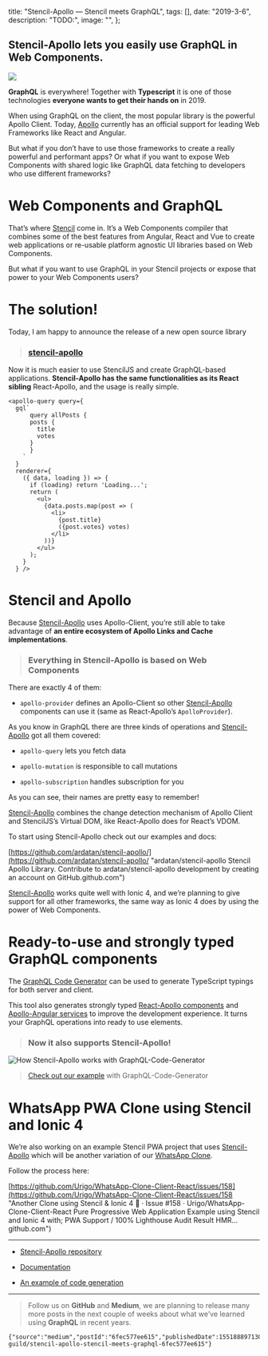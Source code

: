 

  title: "Stencil-Apollo — Stencil meets GraphQL",
  tags: [],
  date: "2019-3-6",
  description: "TODO:",
  image: "",
};
      
  

## Stencil-Apollo lets you easily use GraphQL in Web Components.

![](https://github.com/the-guild-org/oneblog/blob/master/img/704/1*xZX1mXJNgpz-QIGkXXAKBQ.png?raw=true)

**GraphQL** is everywhere! Together with **Typescript** it is one of those technologies **everyone wants to get their hands on** in 2019.


When using GraphQL on the client, the most popular library is the powerful Apollo Client. Today, [Apollo](https://github.com/apollographql/apollo-client) currently has an official support for leading Web Frameworks like React and Angular.


But what if you don’t have to use those frameworks to create a really powerful and performant apps? Or what if you want to expose Web Components with shared logic like GraphQL data fetching to developers who use different frameworks?

# Web Components and GraphQL

That’s where [Stencil](https://stenciljs.com) come in. It’s a Web Components compiler that combines some of the best features from Angular, React and Vue to create web applications or re-usable platform agnostic UI libraries based on Web Components.


But what if you want to use GraphQL in your Stencil projects or expose that power to your Web Components users?

# The solution!

Today, I am happy to announce the release of a new open source library

> ### [stencil-apollo](https://github.com/ardatan/stencil-apollo)
>

Now it is much easier to use StencilJS and create GraphQL-based applications. **Stencil-Apollo has the same functionalities as its React sibling** React-Apollo, and the usage is really simple.


```tsx
<apollo-query query={
  gql`
      query allPosts {
      posts {
        title
        votes
      }
      }            
    `              
  }
  renderer={
    ({ data, loading }) => {
      if (loading) return 'Loading...';
      return (
        <ul>
          {data.posts.map(post => (
            <li>
              {post.title}
              ({post.votes} votes)
            </li>
          ))}
        </ul>
      );
    }
  } />
```

# Stencil and Apollo

Because [Stencil-Apollo](https://github.com/ardatan/stencil-apollo) uses Apollo-Client, you’re still able to take advantage of **an entire ecosystem of Apollo Links and Cache implementations**.


> ### Everything in Stencil-Apollo is based on Web Components

There are exactly 4 of them:

-   `apollo-provider` defines an Apollo-Client so other [Stencil-Apollo](https://github.com/ardatan/stencil-apollo) components can use it (same as React-Apollo’s `ApolloProvider`).


As you know in GraphQL there are three kinds of operations and [Stencil-Apollo](https://github.com/ardatan/stencil-apollo) got all them covered:


-   `apollo-query` lets you fetch data

-   `apollo-mutation` is responsible to call mutations

-   `apollo-subscription` handles subscription for you


As you can see, their names are pretty easy to remember!

[Stencil-Apollo](https://github.com/ardatan/stencil-apollo) combines the change detection mechanism of Apollo Client and StencilJS’s Virtual DOM, like React-Apollo does for React’s VDOM.


To start using Stencil-Apollo check out our examples and docs:

[https://github.com/ardatan/stencil-apollo/](https://github.com/ardatan/stencil-apollo/ "ardatan/stencil-apollo
Stencil Apollo Library. Contribute to ardatan/stencil-apollo development by creating an account on GitHub.github.com")

[Stencil-Apollo](https://github.com/ardatan/stencil-apollo) works quite well with Ionic 4, and we’re planning to give support for all other frameworks, the same way as Ionic 4 does by using the power of Web Components.


# Ready-to-use and strongly typed GraphQL components

The [GraphQL Code Generator](https://graphql-code-generator.com/) can be used to generate TypeScript typings for both server and client.


This tool also generates strongly typed [React-Apollo components](https://medium.com/the-guild/graphql-code-generator-for-typescript-react-apollo-7b225672588f) and [Apollo-Angular services](https://medium.com/the-guild/apollo-angular-code-generation-7903da1f8559) to improve the development experience. It turns your GraphQL operations into ready to use elements.


> ### **Now it also supports Stencil-Apollo!**
>

![](https://github.com/the-guild-org/oneblog/blob/master/img/704/1*T_zYxowHjV0tixVvkOhhtg.gif?raw=true "How Stencil-Apollo works with GraphQL-Code-Generator")

> [Check out our example](https://github.com/ardatan/stencil-apollo/tree/master/example-with-codegen) with GraphQL-Code-Generator
>

# WhatsApp PWA Clone using Stencil and Ionic 4

We’re also working on an example Stencil PWA project that uses [Stencil-Apollo](https://github.com/ardatan/stencil-apollo) which will be another variation of our [WhatsApp Clone](https://medium.com/the-guild/whatsapp-clone-using-react-hooks-suspense-graphql-apollo-typescript-and-postgresql-de1840c27d21).


Follow the process here:

[https://github.com/Urigo/WhatsApp-Clone-Client-React/issues/158](https://github.com/Urigo/WhatsApp-Clone-Client-React/issues/158 "Another Clone using Stencil & Ionic 4 🚀 · Issue #158 · Urigo/WhatsApp-Clone-Client-React
Pure Progressive Web Application Example using Stencil and Ionic 4 with; PWA Support / 100% Lighthouse Audit Result HMR…github.com")

---

-   [Stencil-Apollo repository](https://github.com/ardatan/stencil-apollo)

-   [Documentation](https://github.com/ardatan/stencil-apollo)

-   [An example of code generation](https://github.com/ardatan/stencil-apollo/tree/master/example-with-codegen)


---

> Follow us on **GitHub** and **Medium**, we are planning to release many more posts in the next couple of weeks about what we’ve learned using **GraphQL** in recent years.
>


```backmatter
{"source":"medium","postId":"6fec577ee615","publishedDate":1551888971300,"url":"https://medium.com/the-guild/stencil-apollo-stencil-meets-graphql-6fec577ee615"}
```

